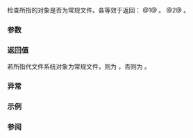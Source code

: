 {{cpp/filesystem/directory_entry/title|is_regular_file}}
{{cpp/filesystem/directory_entry/navbar}}
{{dcl begin}}
{{dcl|num=1|since=c++17|
bool is_regular_file() const;
}}
{{dcl|num=2|since=c++17|
bool is_regular_file( std::error_code&amp; ec ) const noexcept;
}}
{{dcl end}}

检查所指的对象是否为常规文件。各等效于返回：
@1@ {{c|std::filesystem::is_regular_file(status())}}。
@2@ {{c|std::filesystem::is_regular_file(status(ec))}}。

===参数===
{{par begin}}
{{par | ec | 不抛出重载中报告错误的输出形参 }}
{{par end}}

===返回值===
若所指代文件系统对象为常规文件，则为 {{c|true}}，否则为 {{c|false}}。

===异常===
{{cpp/filesystem/error_handling|p|throw=1/2}}

===示例===
{{example
|code=
#include &lt;filesystem&gt;
#include &lt;iostream&gt;
#include &lt;string&gt;

namespace fs = std::filesystem;

int main(int argc, const char* argv[])
{
    // 打印出目录 'dir' 中的所有常规文件。
    try
    {
        const auto dir{argc == 2 ? fs::path{argv[1]} : fs::current_path()};

        std::cout &lt;&lt; "当前目录: " &lt;&lt; dir &lt;&lt; '\n'
                  &lt;&lt; std::string(40, '-') &lt;&lt; '\n';

        for (fs::directory_entry const&amp; entry : fs::directory_iterator(dir))
            if (entry.is_regular_file())
                std::cout &lt;&lt; entry.path().filename() &lt;&lt; '\n';
    }
    catch(const fs::filesystem_error&amp; e)
    {
        std::cout &lt;&lt; e.what() &lt;&lt; '\n';
    }
}
|p=true
|output=
当前目录: "/tmp/1588616534.9884143"
----------------------------------------
"main.cpp"
"a.out"
}}

===参阅===
{{dsc begin}}
{{dsc inc|cpp/filesystem/dsc is_regular_file}}
{{dsc end}}

{{langlinks|de|en|es|fr|it|ja|pt|ru}}